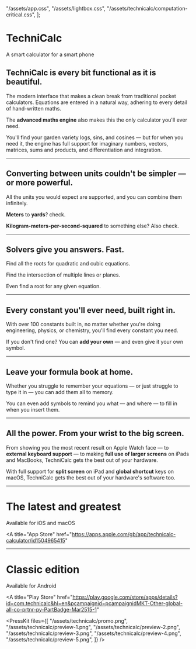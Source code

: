 
  "/assets/app.css",
  "/assets/lightbox.css",
  "/assets/technicalc/computation-critical.css",
];

<Icon name="technicalc" />

# TechniCalc

<Lead>A smart calculator for a smart phone</Lead>

<LightBox src="/assets/technicalc/trailer.mp4" type="video/mp4" />

<AppPromoImage src="/assets/technicalc/promo.png" />

## TechniCalc is every bit functional as it is beautiful.

The modern interface that makes a clean break from traditional pocket calculators. Equations are entered in a natural way, adhering to every detail of hand-written maths.

The **advanced maths engine** also makes this the only calculator you'll ever need.

You'll find your garden variety logs, sins, and cosines &mdash; but for when you need it, the engine has full support for imaginary numbers, vectors, matrices, sums and products, and differentiation and integration.

---

<AppBlock src="/assets/technicalc/preview-1.png" alt="Unit conversion">

## Converting between units couldn't be simpler &mdash; or more powerful.

All the units you would expect are supported, and you can combine them infinitely.

**Meters** to **yards**? check.

**Kilogram-meters-per-second-squared** to something else? Also check.

</AppBlock>

---

<AppBlock src="/assets/technicalc/preview-2.png" alt="Equation solver" layout="reverse">

## Solvers give you answers. Fast.

Find all the roots for quadratic and cubic equations.

Find the intersection of multiple lines or planes.

Even find a root for any given equation.

</AppBlock>

---

<AppBlock src="/assets/technicalc/preview-3.png" alt="Constants" >

## Every constant you'll ever need, built right in.

With over 100 constants built in, no matter whether you're doing engineering, physics, or chemistry, you'll find every constant you need.

If you don't find one? You can **add your own** &mdash; and even give it your own symbol.

</AppBlock>

---

<AppBlock src="/assets/technicalc/preview-4.png" alt="Equations" layout="reverse" imagePositionMobile="bottom">

## Leave your formula book at home.

Whether you struggle to remember your equations &mdash; or just struggle to type it in &mdash; you can add them all to memory.

You can even add symbols to remind you what &mdash; and where &mdash; to fill in when you insert them.

</AppBlock>

---

<AppBlock src="/assets/technicalc/preview-5.png" alt="iPad" imagePositionMobile="contain">

## All the power. From your wrist to the big screen.

From showing you the most recent result on Apple Watch face &mdash; to **external keyboard support** &mdash; to making **full use of larger screens** on iPads and MacBooks, TechniCalc gets the best out of your hardware.

With full support for **split screen** on iPad and **global shortcut** keys on macOS, TechniCalc gets the best out of your hardware's software too.

</AppBlock>

---

<div className={classNames("side-by-side")}>

<div className={classNames("side-by-side__item")}>

# The latest and greatest

<Lead>Available for iOS and macOS</Lead>

<div className={classNames("center-icons")}>

<A
  title="App Store"
  href="https://apps.apple.com/gb/app/technicalc-calculator/id1504965415"
>
  <InlineSvg src="/assets/vendor/app-store.svg" />
</A>

</div>

</div>

---

<div className={classNames("side-by-side__item")}>

# Classic edition

<Lead>Available for Android</Lead>

<div className={classNames("center-icons")}>

<A
  title="Play Store"
  href="https://play.google.com/store/apps/details?id=com.technicalc&hl=en&pcampaignid=pcampaignidMKT-Other-global-all-co-prtnr-py-PartBadge-Mar2515-1"
>
  <InlineSvg src="/assets/vendor/google-play.svg" />
</A>

</div>

</div>

</div>

<PressKit
  files={[
    "/assets/technicalc/promo.png",
    "/assets/technicalc/preview-1.png",
    "/assets/technicalc/preview-2.png",
    "/assets/technicalc/preview-3.png",
    "/assets/technicalc/preview-4.png",
    "/assets/technicalc/preview-5.png",
  ]}
/>

<LegalLinks />
